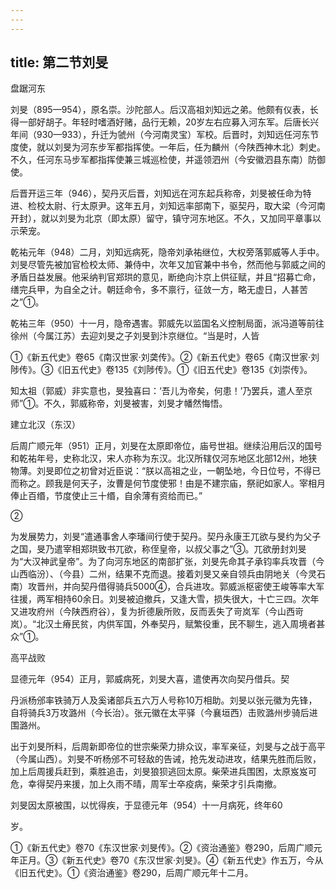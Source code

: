 ```yaml
---
---
---
```

title: 第二节刘旻
---



盘踞河东

刘旻（895—954），原名崇。沙陀部人。后汉高祖刘知远之弟。他颇有仪表，长得一部好胡子。年轻时嗜酒好赌，品行无赖，20岁左右应募入河东军。后唐长兴年间（930—933），升迁为虢州（今河南灵宝）军校。后晋时，刘知远任河东节度使，就以刘旻为河东步军都指挥使。一年后，任为麟州（今陕西神木北）刺史。不久，任河东马步军都指挥使兼三城巡检使，并遥领泗州（今安徽泗县东南）防御使。

后晋开运三年（946），契丹灭后晋，刘知远在河东起兵称帝，刘旻被任命为特进、检校太尉、行太原尹。这年五月，刘知远率部南下，驱契丹，取大梁（今河南开封），就以刘旻为北京（即太原）留守，镇守河东地区。不久，又加同平章事以示荣宠。

乾祐元年（948）二月，刘知远病死，隐帝刘承祐继位，大权旁落郭威等人手中。刘旻尽管先被加官检校太师、兼侍中，次年又加官兼中书令，然而他与郭威之间的矛盾日益发展。他采纳判官郑珙的意见，断绝向汴京上供征赋，并且“招募亡命，缮完兵甲，为自全之计。朝廷命令，多不禀行，征敛一方，略无虚日，人甚苦之”①。

乾祐三年（950）十一月，隐帝遇害。郭威先以监国名义控制局面，派冯道等前往徐州（今属江苏）去迎刘旻之子刘旻到汴京继位。“当是时，人皆

①《新五代史》卷65《南汉世家·刘䶮传》。②《新五代史》卷65《南汉世家·刘陟传》。③《旧五代史》卷135《刘陟传》。①《旧五代史》卷135《刘崇传》。

知太祖（郭威）非实意也，旻独喜曰：‘吾儿为帝矣，何患！’乃罢兵，遣人至京师”①。不久，郭威称帝，刘旻被害，刘旻才幡然悔悟。

建立北汉（东汉）

后周广顺元年（951）正月，刘旻在太原即帝位，庙号世祖。继续沿用后汉的国号和乾祐年号，史称北汉，宋人亦称为东汉。北汉所辖仅河东地区北部12州，地狭物薄。刘旻即位之初曾对近臣说：“朕以高祖之业，一朝坠地，今日位号，不得已而称之。顾我是何天子，汝曹是何节度使邪！由是不建宗庙，祭祀如家人。宰相月俸止百缗，节度使止三十缗，自余薄有资给而已。”

②

为发展势力，刘旻“遣通事舍人李璠间行使于契丹。契丹永康王兀欲与旻约为父子之国，旻乃遣宰相郑珙致书兀欲，称侄皇帝，以叔父事之”③。兀欲册封刘旻为“大汉神武皇帝”。为了向河东地区的南部扩张，刘旻先命其子承钧率兵攻晋（今山西临汾）、（今县）二州，结果不克而退。接着刘旻又亲自领兵由阴地关（今灵石南）攻晋州，并向契丹借得骑兵5000④，合兵进攻。郭威派枢密使王峻等率大军往援，两军相持60余日。刘旻被迫撤兵，又逢大雪，损失很大，十亡三四。次年又进攻府州（今陕西府谷），复为折德扆所败，反而丢失了岢岚军（今山西岢岚）。“北汉土瘠民贫，内供军国，外奉契丹，赋繁役重，民不聊生，逃入周境者甚众”①。

高平战败

显德元年（954）正月，郭威病死，刘旻大喜，遣使再次向契丹借兵。契

丹派杨邠率铁骑万人及奚诸部兵五六万人号称10万相助。刘旻以张元徽为先锋，自将骑兵3万攻潞州（今长治）。张元徽在太平驿（今襄垣西）击败潞州步骑后进围潞州。

出于刘旻所料，后周新即帝位的世宗柴荣力排众议，率军亲征，刘旻与之战于高平（今属山西）。刘旻不听杨邠不可轻敌的告诫，抢先发动进攻，结果先胜而后败，加上后周援兵赶到，乘胜追击，刘旻狼狈逃回太原。柴荣进兵围困，太原岌岌可危，幸得契丹来援，加上久雨不晴，周军士卒疫病，柴荣才引兵南撤。

刘旻因太原被围，以忧得疾，于显德元年（954）十一月病死，终年60

岁。

①《新五代史》卷70《东汉世家·刘旻传》。②《资治通鉴》卷290，后周广顺元年正月。③《新五代史》卷70《东汉世家·刘旻》。④《新五代史》作五万，今从《旧五代史》。①《资治通鉴》卷290，后周广顺元年十二月。